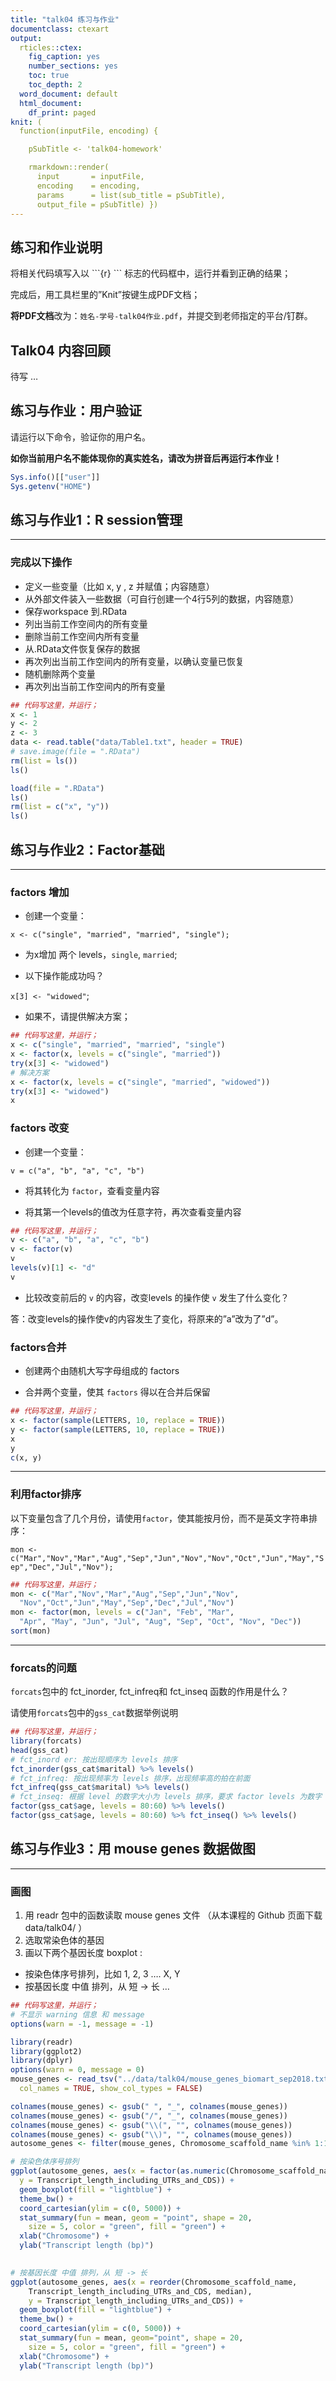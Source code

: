 ```yaml
---
title: "talk04 练习与作业"
documentclass: ctexart
output:
  rticles::ctex:
    fig_caption: yes
    number_sections: yes
    toc: true
    toc_depth: 2
  word_document: default
  html_document:
    df_print: paged
knit: (
  function(inputFile, encoding) { 

    pSubTitle <- 'talk04-homework'

    rmarkdown::render( 
      input       = inputFile, 
      encoding    = encoding, 
      params      = list(sub_title = pSubTitle),      
      output_file = pSubTitle) })
---
```


## 练习和作业说明

将相关代码填写入以 \`\`\`{r} \`\`\` 标志的代码框中，运行并看到正确的结果；

完成后，用工具栏里的"Knit"按键生成PDF文档；

**将PDF文档**改为：`姓名-学号-talk04作业.pdf`，并提交到老师指定的平台/钉群。

## Talk04 内容回顾

待写 ...

## 练习与作业：用户验证

请运行以下命令，验证你的用户名。

**如你当前用户名不能体现你的真实姓名，请改为拼音后再运行本作业！**

```r
Sys.info()[["user"]]
Sys.getenv("HOME")
```

## 练习与作业1：R session管理

------------------------------------------------------------------------

### **完成以下操作**

-   定义一些变量（比如 x, y , z 并赋值；内容随意）
-   从外部文件装入一些数据（可自行创建一个4行5列的数据，内容随意）
-   保存workspace 到.RData
-   列出当前工作空间内的所有变量
-   删除当前工作空间内所有变量
-   从.RData文件恢复保存的数据
-   再次列出当前工作空间内的所有变量，以确认变量已恢复
-   随机删除两个变量
-   再次列出当前工作空间内的所有变量

```r
## 代码写这里，并运行；
x <- 1
y <- 2
z <- 3
data <- read.table("data/Table1.txt", header = TRUE)
# save.image(file = ".RData")
rm(list = ls())
ls()

load(file = ".RData")
ls()
rm(list = c("x", "y"))
ls()
```

## 练习与作业2：Factor基础

------------------------------------------------------------------------

###   **factors 增加**


-   创建一个变量：

`x <- c("single", "married", "married", "single");`

-   为x增加 两个 levels，`single`, `married`;

-   以下操作能成功吗？

`x[3] <- "widowed"`;

-   如果不，请提供解决方案；

```r
## 代码写这里，并运行；
x <- c("single", "married", "married", "single")
x <- factor(x, levels = c("single", "married"))
try(x[3] <- "widowed")
# 解决方案
x <- factor(x, levels = c("single", "married", "widowed"))
try(x[3] <- "widowed")
x
```

### **factors 改变**

* 创建一个变量：

`v = c("a", "b", "a", "c", "b")`

* 将其转化为 `factor`，查看变量内容

* 将其第一个levels的值改为任意字符，再次查看变量内容

```r
## 代码写这里，并运行；
v <- c("a", "b", "a", "c", "b")
v <- factor(v)
v
levels(v)[1] <- "d"
v
```

* 比较改变前后的 `v` 的内容，改变levels 的操作使 `v` 发生了什么变化？

答：改变levels的操作使v的内容发生了变化，将原来的"a"改为了"d"。

### **factors合并**

* 创建两个由随机大写字母组成的 factors 

* 合并两个变量，使其 `factors` 得以在合并后保留

```r
## 代码写这里，并运行；
x <- factor(sample(LETTERS, 10, replace = TRUE))
y <- factor(sample(LETTERS, 10, replace = TRUE))
x
y
c(x, y)
```

------------------------------------------------------------------------

### **利用factor排序**

以下变量包含了几个月份，请使用`factor`，使其能按月份，而不是英文字符串排序：

`mon <- c("Mar","Nov","Mar","Aug","Sep","Jun","Nov","Nov","Oct","Jun","May","Sep","Dec","Jul","Nov");`

```r
## 代码写这里，并运行；
mon <- c("Mar","Nov","Mar","Aug","Sep","Jun","Nov",
  "Nov","Oct","Jun","May","Sep","Dec","Jul","Nov")
mon <- factor(mon, levels = c("Jan", "Feb", "Mar",
  "Apr", "May", "Jun", "Jul", "Aug", "Sep", "Oct", "Nov", "Dec"))
sort(mon)
```

------------------------------------------------------------------------

### **forcats的问题**

`forcats`包中的 fct_inorder, fct_infreq和 fct_inseq 函数的作用是什么？

请使用`forcats`包中的`gss_cat`数据举例说明

```r
## 代码写这里，并运行；
library(forcats)
head(gss_cat)
# fct_inord er: 按出现顺序为 levels 排序
fct_inorder(gss_cat$marital) %>% levels()
# fct_infreq: 按出现频率为 levels 排序，出现频率高的拍在前面
fct_infreq(gss_cat$marital) %>% levels()
# fct_inseq: 根据 level 的数字大小为 levels 排序，要求 factor levels 为数字
factor(gss_cat$age, levels = 80:60) %>% levels()
factor(gss_cat$age, levels = 80:60) %>% fct_inseq() %>% levels()
```

## 练习与作业3：用 mouse genes 数据做图

------------------------------------------------------------------------

### **画图**

1.  用 readr 包中的函数读取 mouse genes 文件 （从本课程的 Github 页面下载 data/talk04/ ）
2.  选取常染色体的基因
3.  画以下两个基因长度 boxplot :

-   按染色体序号排列，比如 1, 2, 3 .... X, Y
-   按基因长度 中值 排列，从 短 -\> 长 ...

```r
## 代码写这里，并运行；
# 不显示 warning 信息 和 message
options(warn = -1, message = -1)

library(readr)
library(ggplot2)
library(dplyr)
options(warn = 0, message = 0)
mouse_genes <- read_tsv("../data/talk04/mouse_genes_biomart_sep2018.txt",
  col_names = TRUE, show_col_types = FALSE)

colnames(mouse_genes) <- gsub(" ", "_", colnames(mouse_genes))
colnames(mouse_genes) <- gsub("/", "_", colnames(mouse_genes))
colnames(mouse_genes) <- gsub("\\(", "", colnames(mouse_genes))
colnames(mouse_genes) <- gsub("\\)", "", colnames(mouse_genes))
autosome_genes <- filter(mouse_genes, Chromosome_scaffold_name %in% 1:19)

# 按染色体序号排列
ggplot(autosome_genes, aes(x = factor(as.numeric(Chromosome_scaffold_name)),
  y = Transcript_length_including_UTRs_and_CDS)) +
  geom_boxplot(fill = "lightblue") +
  theme_bw() +
  coord_cartesian(ylim = c(0, 5000)) +
  stat_summary(fun = mean, geom = "point", shape = 20,
    size = 5, color = "green", fill = "green") +
  xlab("Chromosome") +
  ylab("Transcript length (bp)")
  

# 按基因长度 中值 排列，从 短 -> 长
ggplot(autosome_genes, aes(x = reorder(Chromosome_scaffold_name,
    Transcript_length_including_UTRs_and_CDS, median),
    y = Transcript_length_including_UTRs_and_CDS)) +
  geom_boxplot(fill = "lightblue") +
  theme_bw() +
  coord_cartesian(ylim = c(0, 5000)) +
  stat_summary(fun = mean, geom="point", shape = 20,
    size = 5, color = "green", fill = "green") +
  xlab("Chromosome") +
  ylab("Transcript length (bp)")
```

